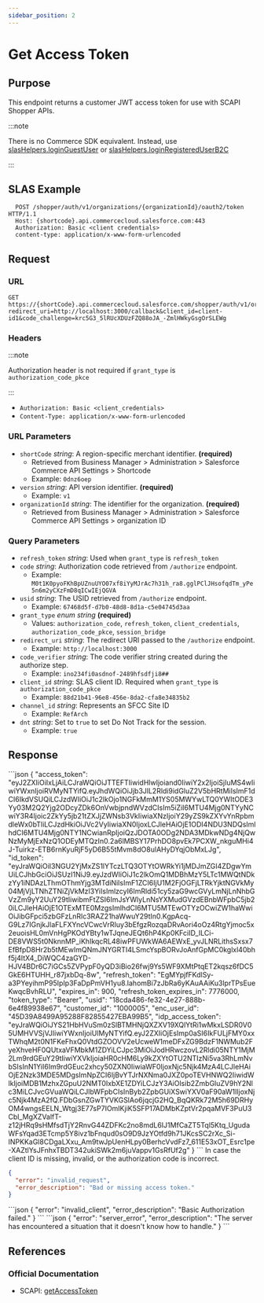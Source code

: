 ```yaml
---
sidebar_position: 2
---
```



# Get Access Token

## Purpose

This endpoint returns a customer JWT access token for use with SCAPI Shopper APIs.

:::note

There is no Commerce SDK equivalent. Instead, use [slasHelpers.loginGuestUser](https://salesforcecommercecloud.github.io/commerce-sdk/modules/helpers.html#loginguestuser) or [slasHelpers.loginRegisteredUserB2C](https://salesforcecommercecloud.github.io/commerce-sdk/modules/helpers.html#loginregistereduserb2c)

:::

## SLAS Example

```http
  POST /shopper/auth/v1/organizations/{organizationId}/oauth2/token HTTP/1.1
  Host: {shortcode}.api.commercecloud.salesforce.com:443
  Authorization: Basic <client credentials>
  content-type: application/x-www-form-urlencoded
```

## Request

### URL

```http
GET https://{shortCode}.api.commercecloud.salesforce.com/shopper/auth/v1/organizations/{organizationId}/oauth2/authorize?redirect_uri=http://localhost:3000/callback&client_id=client-id1&code_challenge=krc5G3_5lRUcXDUzFZQ88oJA_-ZmlHWkyGsgOrSLEWg
```

### Headers

:::note

Authorization header is not required if `grant_type` is `authorization_code_pkce`

:::

- `Authorization: Basic <client_credentials>`
- `Content-Type: application/x-www-form-urlencoded`

### URL Parameters

- `shortCode` _string_: A region-specific merchant identifier. **(required)**
  - Retrieved from Business Manager > Administration > Salesforce Commerce API Settings > Shortcode
  - Example: `0dnz6oep`
- `version` _string_: API version identifier. **(required)**
  - Example: `v1`
- `organizationId` _string_: The identifier for the organization. **(required)**
  - Retrieved from Business Manager > Administration > Salesforce Commerce API Settings > organization ID

### Query Parameters

- `refresh_token` _string_: Used when `grant_type` is `refresh_token`
- `code` _string_: Authorization code retrieved from `/authorize` endpoint.
  - Example: `M0t1K0pyoFKhBpUZnuUYO07xf8iYyMJrAc7h31h_ra8.gglPClJHsofqdTm_yPe5n6m2yCXzFmD8qICwIEjQGVA`
- `usid` _string_: The USID retrieved from `/authorize` endpoint.
  - Example: `67468d5f-d7b0-48d8-8d1a-c5e04745d3aa`
- `grant_type` _enum string_ **(required)**
  - Values: `authorization_code`, `refresh_token`, `client_credentials`, `authorization_code_pkce`, `session_bridge`
- `redirect_uri` _string_: The redirect URI passed to the `/authorize` endpoint.
  - Example: `http://localhost:3000`
- `code_verifier` _string_: The code verifier string created during the authorize step.
  - Example: `ino234fi0asdnof-2489hfsdfji8##`
- `client_id` _string_: SLAS client ID. Required when `grant_type` is `authorization_code_pkce`
  - Example: `88d21b41-96e8-456e-8da2-cfa8e34835b2`
- `channel_id` _string_: Represents an SFCC Site ID
  - Example: `RefArch`
- `dnt` _string_: Set to `true` to set Do Not Track for the session.
  - Example: `true`

## Response

<Tabs>
  <TabItem value="200" label="200">
  ```json
  {
    "access_token": "eyJ2ZXIiOiIxLjAiLCJraWQiOiJTTEFTIiwidHlwIjoiand0IiwiY2x2IjoiSjIuMS4wIiwiYWxnIjoiRVMyNTYifQ.eyJhdWQiOiJjb3JlL2Rldi9idGluZ2V5bHRtMiIsImF1dCI6IkdVSUQiLCJzdWIiOiJ1c2lkOjo1NGFkMmM1YS05MWYwLTQ0YWItODE3Yy03M2Q2Yjg2ODcyZDk6OnVwbjpndWVzdCIsIm5iZiI6MTU4Mjg0NTYyNCwiY3R4Ijoic2ZkYy5jb21tZXJjZWNsb3VkIiwiaXNzIjoiY29yZS9kZXYvYnRpbmdleWx0bTIiLCJzdHkiOiJVc2VyIiwiaXN0IjoxLCJleHAiOjE1ODI4NDU3NDQsImlhdCI6MTU4Mjg0NTY1NCwianRpIjoiQzJDOTA0ODg2NDA3MDkwNDg4NjQwNzMyMjExNzQ1ODEyMTQzIn0.2a6lMBSY17PrhDO8pvEk7PCXW_nkguMHi4J-Tuirkz-ETB6rnKyuRjF5yD6B55tMvm8dO8ulAHyDYqjObMxLJg",
    "id_token": "eyJraWQiOiI3NGU2YjMxZS1lYTczLTQ3OTYtOWRkYi1jMDJmZGI4ZDgwYmUiLCJhbGciOiJSUzI1NiJ9.eyJzdWIiOiJ1c2lkOmQ1MDBhMzY5LTc1MWQtNDkzYy1iNDAzLThmOThmYjg3MTdiNiIsImF1ZCI6IjU1M2FjOGFjLTRkYjktNGVkMy04MjVjLTNhZTNiZjVkMzI3YiIsImlzcyI6ImRldi51cy5zaG9wcGVyLmNjLnNhbGVzZm9yY2UuY29tIiwibmFtZSI6ImJsYWlyLnNsYXMudGVzdEBnbWFpbC5jb20iLCJleHAiOjE1OTExMTE0MzgsImlhdCI6MTU5MTEwOTYzOCwiZW1haWwiOiJibGFpci5zbGFzLnRlc3RAZ21haWwuY29tIn0.KgpAcq-G9Lz7IGnjkJlaFLFXYncVCwcVrRIuy3bEfgzRozqaDRvAori4oOz4RtgYjmoc5x2euoisHL0mVnHgPKOdYBty1wTJqneJEQt6hP4Kp0KFciID_ILCi-DE8VWS5t0NknnMP_iKhIkqcRL48iwPFUWkWA6AEWxE_yvJLNRLithsSxsx7EfBfpD8Hr2b5tMEwImQNmJNYGRTI4LSmcYspBORvJoAnfGpMC0kglxl40bhf5j4ItX4_DiWQC4zaGYD-HJV4BDr6C7iGCs5ZVPypF0yQD3iBio26fwj9Ys5WF9XMtPtqET2kqsz6fDC5GkE6HTUHH_r87jxbDq-8w",
    "refresh_token": "EgMYpjfFKdlSy-a3PYeyihmP95IpIp3FaDpPmVH1yu8.lahomBi7zJbRa6yKAuAAiKu3lprTPsEueKwqcBvhRLU",
    "expires_in": 900,
    "refresh_token_expires_in": 7776000,
    "token_type": "Bearer",
    "usid": "18cda486-fe32-4e27-888b-6e4f89938e67",
    "customer_id": "1000005",
    "enc_user_id": "45D39A8499A95288F82855427EBA99B5",
    "idp_access_token": "eyJraWQiOiJYS21HbHVuSm0zSlBTMHNjQXZXV19XQlYtRi1wMkxLSDR0V05UMHVVSjVJIiwiYWxnIjoiUlMyNTYifQ.eyJ2ZXIiOjEsImp0aSI6IkFULjFMY0xxTWhqM2t0N1FKeFhxQ0VtdGZOOVV2eUcweW1meDFxZG9BdzF1NWMub2FyeXhveHF0QUtxaVFMbkM1ZDYiLCJpc3MiOiJodHRwczovL2Rldi05NTY1MjM2Lm9rdGEuY29tIiwiYXVkIjoiaHR0cHM6Ly9kZXYtOTU2NTIzNi5va3RhLmNvbSIsInN1YiI6Im9rdGEuc2xhcy50ZXN0IiwiaWF0IjoxNjc5Njk4MzA4LCJleHAiOjE2Nzk3MDE5MDgsImNpZCI6IjBvYTJrNXNma0JXZ0poTEVHNWQ2IiwidWlkIjoiMDB1MzhxZGpuU2NMT0IxbXE1ZDYiLCJzY3AiOlsib2ZmbGluZV9hY2Nlc3MiLCJvcGVuaWQiLCJlbWFpbCIsInByb2ZpbGUiXSwiYXV0aF90aW1lIjoxNjc5Njk4MzA2fQ.FDbGsnZGwTYVKGSlAo6jqcjG2HQ_BqQKRk72M5h69DRHyOM4wngsEELN_Wtgj3E77sP7IOmIKjiK5SFP17ADMbKZptVr2pqaMVF3PuU3Cbl_MgXZValfT-z12jHRq9sHMfsdTjY2RnvG44ZDFKc2no8mdL6IJ1MfCaZT5Tql5Ktq_UgudaWFsYqad3ETcmp5Y8ivz1bFnqud0sO9D9JzYOtfd9h71JKcsSC2rXc_Si-INPKKaGl8CDgaLXxu_Am9twJpUenHLpy0BerhcVvdFz7_611E53xOT_Esrc1pe-XAZtlYsJFnhxTBDT342ukiSWk2m6juVappv1GsRfUf2g"
  }
  ```
  </TabItem>
  <TabItem value="400" label="400">
  In case the client ID is missing, invalid, or the authorization code is incorrect.

```json
{
  "error": "invalid_request",
  "error_description": "Bad or missing access token."
}
```

  </TabItem>
  <TabItem value="401" label="401">
  ```json
  {
    "error": "invalid_client",
    "error_description": "Basic Authorization failed."
  }
  ```
  </TabItem>
  <TabItem value="500" label="500">
  ```json
  {
    "error": "server_error",
    "error_description": "The server has encountered a situation that it doesn't know how to handle."
  }
  ```
  </TabItem>
</Tabs>

## References

### Official Documentation

- SCAPI: [getAccessToken](https://developer.salesforce.com/docs/commerce/commerce-api/references/shopper-login?meta=getAccessToken)
